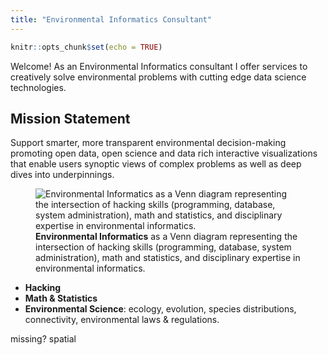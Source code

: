 ```yaml
---
title: "Environmental Informatics Consultant"
---
```


```r
knitr::opts_chunk$set(echo = TRUE)
```

Welcome! As an Environmental Informatics consultant I offer services to creatively solve environmental problems with cutting edge data science technologies.

## Mission Statement

Support smarter, more transparent environmental decision-making promoting open data, open science and data rich interactive visualizations that enable users synoptic views of complex problems as well as deep dives into underpinnings.


![**Environmental Informatics** as a Venn diagram representing the intersection of hacking skills (programming, database, system administration), math and statistics, and disciplinary expertise in environmental informatics.](https://docs.google.com/drawings/d/17Uyjlz5yG56aBGsPEV5kWzcnwE9bQEczsJiwZ8Xb26E/pub?w=386&h=326)

- **Hacking**
- **Math & Statistics**
- **Environmental Science**: ecology, evolution, species distributions, connectivity, environmental laws & regulations.

missing? spatial